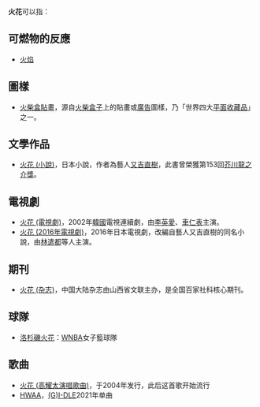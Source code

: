 '''火花'''可以指：
== 可燃物的反應 ==
* [[火焰|火焰]]
== 圖樣 ==
* [[火柴盒貼畫|火柴盒貼畫]]，源自[[火柴|火柴]][[盒子|盒子]]上的貼畫或[[廣告|廣告]]圖樣，乃「世界四大[[平面設計|平面]][[收藏品|收藏品]]」之一。
== 文學作品 ==
* [[火花_(小說)|火花 (小說)]]，日本小說，作者為藝人[[又吉直樹|又吉直樹]]，此書曾榮獲第153回[[芥川龍之介獎|芥川龍之介獎]]。
== 電視劇 ==
* [[火花_(電視劇)|火花 (電視劇)]]，2002年[[韓國|韓國]]電視連續劇，由[[李英愛|李英愛]]、[[車仁表|車仁表]]主演。
* [[火花_(2016年電視劇)|火花 (2016年電視劇)]]，2016年日本電視劇，改編自藝人又吉直樹的同名小說，由[[林遣都|林遣都]]等人主演。

== 期刊 ==
* [[火花_(杂志)|火花 (杂志)]]，中国大陆杂志由山西省文联主办，是全国百家社科核心期刊。
== 球隊 ==
* [[洛杉磯火花|洛杉磯火花]]：[[WNBA|WNBA]]女子籃球隊

== 歌曲 ==
* [[火花_(高耀太演唱歌曲)|火花 (高耀太演唱歌曲)]]，于2004年发行，此后这首歌开始流行
* [[HWAA|HWAA]]，[[(G)I-DLE|(G)I-DLE]]2021年单曲
{{disambig|H|cat=二字消歧義}}
